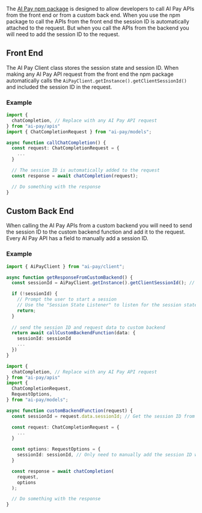 The [AI Pay npm package](https://www.npmjs.com/package/ai-pay) is designed to allow developers to call AI Pay APIs from the front end or from a custom back end. When you use the npm package to call the APIs from the front end the session ID is automatically attached to the request. But when you call the APIs from the backend you will need to add the session ID to the request.

## Front End
The AI Pay Client class stores the session state and session ID. When making any AI Pay API request from the front end the npm package automatically calls the ```AiPayClient.getInstance().getClientSessionId()``` and included the session ID in the request.

### Example
```typescript filename="Front End"
import { 
  chatCompletion, // Replace with any AI Pay API request
} from "ai-pay/apis"
import { ChatCompletionRequest } from "ai-pay/models";

async function callChatCompletion() {  
  const request: ChatCompletionRequest = {
    ...
  }

  // The session ID is automatically added to the request
  const response = await chatCompletion(request);

  // Do something with the response
}
```

## Custom Back End
When calling the AI Pay APIs from a custom backend you will need to send the session ID to the custom backend function and add it to the request. Every AI Pay API has a field to manually add a session ID.

### Example
```typescript filename="Front End"
import { AiPayClient } from "ai-pay/client";

async function getResponseFromCustomBackend() {
  const sessionId = AiPayClient.getInstance().getClientSessionId(); // string | undefined

  if (!sessionId) {
    // Prompt the user to start a session
    // Use the "Session State Listener" to listen for the session state and browser installation
    return;
  }
  
  // send the session ID and request data to custom backend
  return await callCustomBackendFunction(data: {
    sessionId: sessionId
    ...
  })
}
```

```typescript filename="Custom Back End"
import {
  chatCompletion, // Replace with any AI Pay API request
} from "ai-pay/apis"
import { 
  ChatCompletionRequest,
  RequestOptions,
} from "ai-pay/models";

async function customBackendFunction(request) {
  const sessionId = request.data.sessionId; // Get the session ID from the request

  const request: ChatCompletionRequest = {
    ...
  }

  const options: RequestOptions = {
    sessionId: sessionId, // Only need to manually add the session ID when calling AI Pay APIs from a custom backend
  }

  const response = await chatCompletion(
    request,
    options
  );

  // Do something with the response
}
```